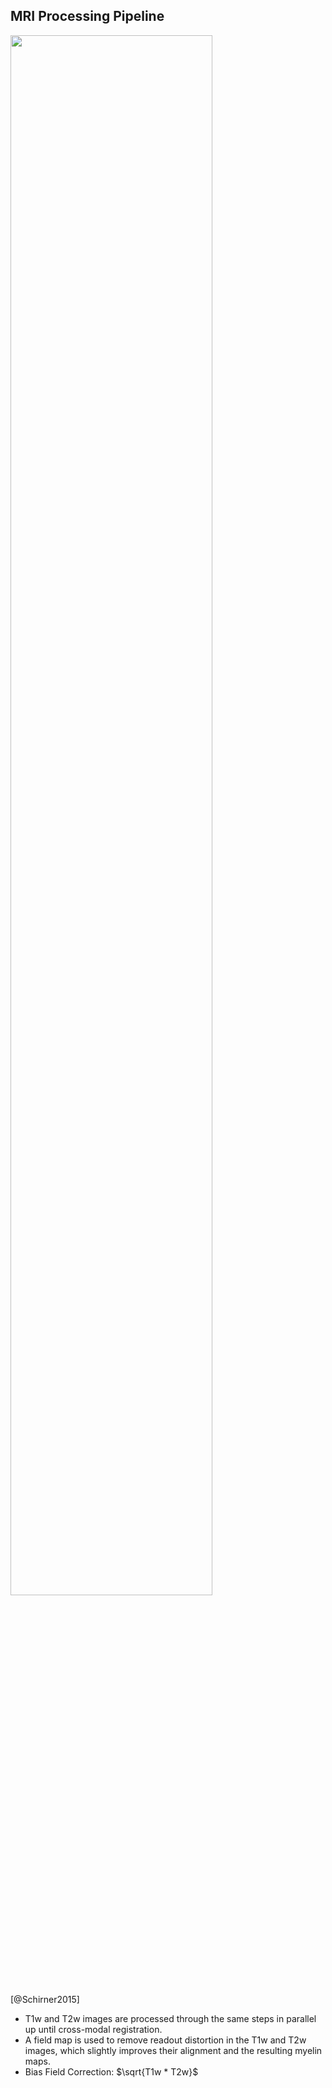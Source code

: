 ## MRI Processing Pipeline
![](images/Pipeline.svg){width=80% fig-align="center"}

::: {.citations}
[@Schirner2015]
:::

::: {.notes}
-  T1w and T2w images are processed through the same steps in parallel up until cross-modal registration.
-  A field map is used to remove readout distortion in the T1w and T2w images, which slightly improves their alignment and the resulting myelin maps.
-  Bias Field Correction: $\sqrt{T1w * T2w}$
:::